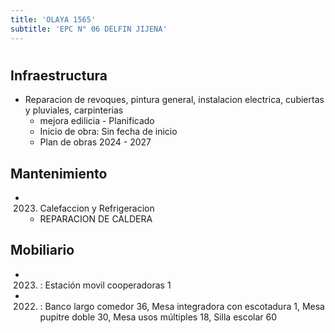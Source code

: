 ```yaml
---
title: 'OLAYA 1565'
subtitle: 'EPC N° 06 DELFIN JIJENA'
---
```


#
## Infraestructura

* Reparacion de revoques, pintura general, instalacion electrica, cubiertas y pluviales, carpinterias 
    + mejora edilicia - Planificado 
    + Inicio de obra: Sin fecha de inicio 
    + Plan de obras 2024 - 2027 






## Mantenimiento

*  (2023) Calefaccion y Refrigeracion 
    + REPARACION DE CALDERA





## Mobiliario

*  (2023) : Estación movil cooperadoras 1 

*  (2022) : Banco largo comedor 36, Mesa integradora con escotadura 1, Mesa pupitre doble 30, Mesa usos múltiples 18, Silla escolar 60 



